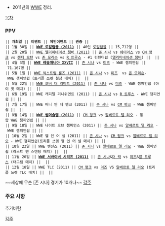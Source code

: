 * 2011년의 [[WWE]] 정리.

[[목차]]

=== PPV === 
 || '''개최일''' || '''이벤트''' || '''메인이벤트''' || '''관중''' || 
 || 1월 30일 || '''[[WWE 로얄럼블 (2011)]]''' || 40인 [[로얄럼블]] || 15,712명 ||
 || 2월 20일 || [[WWE 엘리미네이션 챔버 (2011)]] || [[존 시나]] vs [[쉐이머스]] vs [[CM 펑크]] vs [[랜디 오턴]] vs [[존 모리슨]] vs [[R 트루스]] - #1 컨텐더쉽 ([[엘리미네이션 챔버]]) ||  ||
 || 4월 3일 || '''[[WWE 레슬매니아 XXVII]]''' || [[존 시나]] vs [[미즈]] - WWE 챔피언쉽 || 71.167명 || 
 || 5월 1일 || [[WWE 익스트림 룰즈 (2011)]] || [[존 시나]] vs [[미즈]]  vs [[존 모리슨]]- WWE 챔피언쉽 (트리플 쓰렛 철창 매치) ||  ||
 || 5월 22일 || [[WWE 오버 더 리미트 (2011)]] || [[존 시나]] vs [[미즈]] - WWE 챔피언쉽 (아이 큇 매치) ||  ||
 || 6월 19일 || WWE 캐피털 퍼니쉬먼트 (2011) || [[존 시나]] vs [[R 트루스]] - WWE 챔피언쉽 || ||
 || 7월 17일 || WWE 머니 인 더 뱅크 (2011) || [[존 시나]] vs [[CM 펑크]] - WWE 챔피언쉽 ||  ||
 || 8월 14일 || '''[[WWE 썸머슬램 (2011)]]''' || [[CM 펑크]] vs [[알베르토 델 리오]] - 통합 WWE 챔피언쉽 || ||
 || 9월 18일 || WWE 나이트 오브 챔피언스 (2011) || [[존 시나]] vs [[알베르토 델 리오]] - WWE 챔피언쉽 || ||
 || 10월 2일 || WWE 헬 인 어 셀 (2011) || [[존 시나]] vs [[CM 펑크]] vs [[알베르토 델 리오]] - WWE 챔피언쉽(트리플 쓰렛 헬 인 어 셀 매치) || || 
 || 10월 23일 || WWE 벤전스 (2011) || [[존 시나]] vs [[알베르토 델 리오]] - WWE 챔피언쉽 (라스트 맨 스탠딩 매치) ||  ||
 || 11월 20일 || '''[[WWE 서바이버 시리즈 (2011)]]''' || [[존 시나]]&[[더 락]] vs [[미즈]]&[[알 트루스]] (태그팀 매치) ||  ||
 || 12월 18일 || WWE TLC (2011) || [[CM 펑크]] vs [[미즈]] VS [[알베르토 델 리오]] (트리플 쓰렛 TLC 매치) ||  ||

~~세상에 무슨 [존 시나] 경기가 10개나~~
[[각주]]

=== 주요 사항 ===

추가바람
 
[[각주]]
